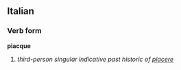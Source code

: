 ==Italian==
===Verb form===
'''piacque'''

# ''third-person singular indicative past historic of [[piacere]]''